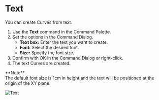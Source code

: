 
# Text

<Reference shortcut="" command="Text" button="" />

You can create Curves from text.

1. Use the **Text** command in the Command Palette.
2. Set the options in the Command Dialog.
   - **Text box:** Enter the text you want to create.
   - **Font:** Select the desired font.
   - **Size:** Specify the font size.
3. Confirm with OK in the Command Dialog or right-click.
4. The text Curves are created.

<Callout emoji="❗">
**Note**<br />
The default font size is 1cm in height and the text will be positioned at the origin of the XY plane.
</Callout>

![Text](/img/text.gif)











